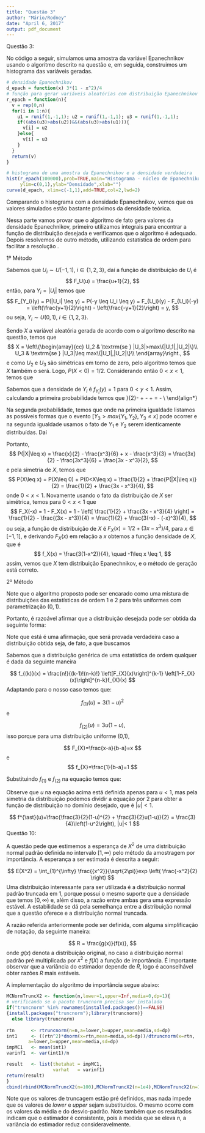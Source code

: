 ---
title: "Questão 3"
author: "Mário/Rodney"
date: "April 6, 2017"
output: pdf_document
---

Questão 3:

No código a seguir, simulamos uma amostra da variável Epanechnikov usando o algoritmo descrito na questão e, em seguida, construimos um histograma das variáveis geradas. 
```{r}
# densidade Epanechnikov
d_epach = function(x) 3*(1 - x^2)/4
# função para gerar variáveis aleatórias com distribuição Epanechnikov
r_epach = function(n){
  v = rep(0,n)
  for(i in 1:n){
    u1 = runif(1,-1,1); u2 = runif(1,-1,1); u3 = runif(1,-1,1);
    if((abs(u3)>abs(u2))&&(abs(u3)>abs(u1))){
      v[i] = u2
    }else{
      v[i] = u3
    }
  }
  return(v)
}

# histograma de uma amostra da Epanechnikov e a densidade verdadeira
hist(r_epach(100000),prob=TRUE,main="Histograma - núcleo de Epanechnikov",
     ylim=c(0,1),ylab="Densidade",xlab="")
curve(d_epach, xlim=c(-1,1),add=TRUE,col=2,lwd=2)
```

Comparando o histograma com a densidade Epanechnikov, vemos que os valores simulados estão bastante próximos da densidade teórica.

Nessa parte vamos provar que o algoritmo de fato gera valores da densidade Epanechnikov, primeiro utilizamos integrais para encontrar a função de distribuição desejada e verificamos que o algoritmo é adequado. Depois resolvemos de outro método, utilizando estatística de ordem para facilitar a resolução . 

1º Método

Sabemos que $U_i \sim U(-1,1)$, $i\in\{1,2,3\}$, daí a função de distribuição de $U_i$ é 
$$
F_U(u) = \frac{u+1}{2},
$$
então, para $Y_i = |U_i|$ temos que
$$
F_{Y_i}(y) = P(|U_i| \leq y) = P(-y \leq U_i \leq y) = F_{U_i}(y) - F_{U_i}(-y) = \left(\frac{y+1}{2}\right) - \left(\frac{-y+1}{2}\right) = y,
$$
ou seja, $Y_i \sim U(0,1)$, $i\in\{1,2,3\}$.

Sendo $X$ a variável aleatória gerada de acordo com o algoritmo descrito na questão, temos que
$$
X = \left\{\begin{array}{cc}
U_2 & \textrm{se } |U_3|>max\{|U_1|,|U_2|\}\\
U_3 & \textrm{se } |U_3|\leq max\{|U_1|,|U_2|\}\\
\end{array}\right.,
$$
e como $U_2$ e $U_3$ são simétricas em torno de zero, pelo algoritmo temos que $X$ também o será. Logo, $P(X<0) = 1/2$. Considerando então $0<x<1$, temos que
\begin{align*}
P(|X|\leq x) &= P(|U_3|>max\{|U_1|,|U_2|\},|U_2|\leq x) + P(|U_3| \leq max\{|U_1|,|U_2|\},|U_3|\leq x)\\
&= P(Y_3>max\{Y_1,Y_2\},Y_2\leq x) + P(Y_3 \leq max\{Y_1,Y_2\},Y_3\leq x).
\end{align*}

Sabemos que a densidade de $Y_i$ é $f_{Y_i}(y) = 1$ para $0<y<1$. Assim, calculando a primeira probabilidade temos que
\begin{align*}
P(Y_3>max\{Y_1,Y_2\},Y_2\leq x) &= P(Y_1\leq Y_2 \leq Y_3, Y_2\leq x) + P(Y_2\leq Y_2 \leq Y_3, Y_2\leq x)\\\
&= \int_{0}^{x}\int_{0}^{y_2}\int_{y_2}^{1}dy_3dy_1dy_2 + \int_{0}^{x}\int_{y_2}^{1}\int_{y_1}^{1}dy_3dy_1dy_2\\
&= \int_{0}^{x}\int_{0}^{y_2}(1-y_2)dy_1dy_2 + \int_{0}^{x}\int_{y_2}^{1}(1-y_1)dy_1dy_2\\
&= \int_{0}^{x}(1-y_2)y_2dy_1dy_2 + \int_{0}^{x}\left[\left.(y_1-\frac{y_1^2}{2})\right|_{y_2}^{1}\right]dy_2\\
&= \left.\left(\frac{y_2^2}{2}-\frac{y_2^3}{3}\right)\right|_0^x + \int_{0}^{x}\left[1 - \frac{1}{2} - y_2 + \frac{y_2^2}{2} \right]dy_2\\
&= \frac{x^2}{2}-\frac{x^3}{3} + \left.\left[\frac{y_2}{2} - \frac{y_2^2}{2} + \frac{y_2^3}{6} \right]\right|_0^x\\
&= \frac{x^2}{2}-\frac{x^3}{3} + \frac{x}{2}-\frac{x^2}{2} + \frac{x^3}{6} = \frac{x}{2} - \frac{x^3}{6}\\
\end{align*}

Na segunda probabilidade, temos que
\begin{align*}
P(Y_3 \leq max\{Y_1,Y_2\},Y_3\leq x) &= P(Y_3\leq Y_2 \leq Y_1, Y_3\leq x) + P(Y_2\leq Y_3 \leq Y_1, Y_3\leq x) \\
&+ P(Y_3\leq Y_1 \leq Y_2, Y_3\leq x) + P(Y_1\leq Y_3 \leq Y_2, Y_3\leq x)\\
&= 2[P(Y_3\leq Y_2 \leq Y_1, Y_3\leq x) + P(Y_2\leq Y_3 \leq Y_1, Y_3\leq x)],
\end{align*}
onde na primeira igualdade listamos as possíveis formas que o evento $[Y_3>max\{Y_1,Y_2\},Y_3\leq x]$ pode ocorrer e na segunda igualdade usamos o fato de $Y_1$ e $Y_2$ serem identicamente distribuídas. Daí
\begin{align*}
P(Y_3 \leq max\{Y_1,Y_2\},Y_3\leq x) &= 2\left[ \int_{0}^{x}\int_{y_3}^{1}\int_{y_2}^{1}dy_1dy_2dy_3 + \int_{0}^{x}\int_{0}^{y_3}\int_{y_3}^{1}dy_1dy_2dy_3 \right]\\
&= 2\left[ \int_{0}^{x}\int_{y_3}^{1}(1-y_2)dy_2dy_3 + \int_{0}^{x}\int_{0}^{y_3}(1-y_3)dy_2dy_3 \right]\\
&= 2\left[ \int_{0}^{x}\left[\left.(y_2-\frac{y_2^2}{2})\right|_{y_3}^{1}\right]dy_3 + \int_{0}^{x}(1-y_3)y_3dy_3 \right]\\
&= 2\left[ \int_{0}^{x}\left[\frac{1}{2} - y_3 + \frac{y_3^2}{2}\right]dy_3 + \left.\left(\frac{y_3^2}{2}-\frac{y_3^3}{3}\right)\right|_0^x \right]\\
&= 2\left[ \left.\left[\frac{y_3}{2} - \frac{y_3^2}{2} + \frac{y_3^3}{6} \right]\right|_0^x + \frac{x^2}{2}-\frac{x^3}{3} \right]\\
&= 2\left[ \frac{x}{2} - \frac{x^2}{2} + \frac{x^3}{6} + \frac{x^2}{2}-\frac{x^3}{3} \right] = x - \frac{x^3}{3}\\
\end{align*}

Portanto,
$$
P(|X|\leq x) = \frac{x}{2} - \frac{x^3}{6} + x - \frac{x^3}{3} = \frac{3x}{2} - \frac{3x^3}{6} = \frac{3x - x^3}{2},
$$
e pela simetria de $X$, temos que 
$$
P(X\leq x) = P(X\leq 0) + P(0<X\leq x) = \frac{1}{2} + \frac{P(|X|\leq x)}{2} = \frac{1}{2} + \frac{3x - x^3}{4},
$$
onde $0<x<1$. Novamente usando o fato da distribuição de $X$ ser simétrica, temos para $0<x<1$ que
$$
F_X(-x) = 1 - F_X(x) = 1 - \left[ \frac{1}{2} + \frac{3x - x^3}{4} \right] 
= \frac{1}{2} - \frac{(3x - x^3)}{4} 
= \frac{1}{2} + \frac{3(-x) - (-x)^3}{4},
$$
ou seja, a função de distribuição de $X$ é $F_X(x) = 1/2 + (3x - x^3)/4$, para $x\in[-1,1]$, e derivando $F_X(x)$ em relação a $x$ obtemos a função densidade de $X$, que é
$$
f_X(x) = \frac{3(1-x^2)}{4}, \quad -1\leq x \leq 1,
$$
assim, vemos que $X$ tem distribuição Epanechnikov, e o método de geração está correto.

2º Método

Note que o algoritmo proposto pode ser encarado como uma mistura de distribuições das estatísticas de ordem 1 e 2 para três uniformes com parametrização $(0,1)$.

Portanto, é razoável afirmar que a distribuição desejada pode ser obtida da seguinte forma:

\begin{equation}\label{eq:estordem}
f^{\ast}(u)=\frac{1}{2}f_{(1)}(u)+\frac{1}{2}f_{(2)}(u).
\end{equation}
Note que está é uma afirmação, que será provada verdadeira caso a distribuição obtida seja, de fato, a que buscamos

Sabemos que a distribuição genérica de uma estatística de ordem qualquer é dada da seguinte maneira

$$
f_{(k)}(x) = \frac{n!}{(k-1)!(n-k)!} \left[F_{X}(x)\right]^{k-1} \left[1-F_{X}(x)\right]^{n-k}f_{X}(x)
$$
Adaptando para o nosso caso temos que:

$$
f_{(1)}(u)=3(1-u)^{2}
$$
e

$$
f_{(2)}(u)=3u(1-u),
$$
isso porque para uma distribuição uniforme (0,1),

$$
F_{X}=\frac{x-a}{b-a}=x
$$
e
$$
f_{X}=\frac{1}{b-a}=1
$$

Substituindo $f_{(1)}$ e $f_{(2)}$ na equação \eqref{eq:estordem} temos que:

\begin{equation}\label{eq:densepac}
f^{\ast}(u)=\frac{3}{2}(1-u)^{2} + \frac{3}{2}u(1-u) = \frac{3}{2}\left(1-u^2\right), u<1
\end{equation}

Observe que $u$ na equação acima está definida apenas para $u<1$, mas pela simetria da distribuição podemos dividir a equação \eqref{eq:densepac} por 2 para obter a função de distribuição no domínio desejado, que é $|u|<1$.

$$
f^{\ast}(u)=\frac{\frac{3}{2}(1-u)^{2} + \frac{3}{2}u(1-u)}{2} = \frac{3}{4}\left(1-u^2\right), |u|< 1
$$
Questão 10:

A questão pede que estimemos a esperança de $X^2$ de uma distribuição normal padrão definida no intervalo $[1,\infty)$ pelo método da amostragem por importância.
A esperança a ser estimada é descrita a seguir:

$$
E(X^2) = \int_{1}^{\infty} \frac{{x^2}}{\sqrt{2\pi}}exp \left( \frac{-x^2}{2} \right) 
$$
Uma distribuição interessante para ser utilizada é a distribuição normal padrão truncada em 1, porque possui o mesmo suporte que a densidade que temos $[0,\infty)$ e, além disso, a razão entre ambas gera uma expressão estável. A estabilidade se dá pela semelhança entre a distribuição normal que a questão oferece e a distribuição normal truncada. 

A razão referida anteriormente pode ser definida, com alguma simplificação de notação, da seguinte maneira: 

$$
R = \frac{g(x)}{f(x)},
$$
onde $g(x)$ denota a distribuição original, no caso a distribuição normal padrão pré multiplicada por $x^2$ e $f(X)$ a função de importância. É importante observar que a variância do estimador depende de $R$, logo é aconselhável obter razões $R$ mais estáveis.

A implementação do algoritmo de importância segue abaixo:

```{r}
MCNormTruncX2 <- function(n,lower=1,upper=Inf,media=0,dp=1){
# verificando se o pacote truncnorm precisa ser instalado
if("truncnorm" %in% rownames(installed.packages())==FALSE)
{install.packages("truncnorm");library(truncnorm)}
  else library(truncnorm)
  
rtn      <- rtruncnorm(n=n,a=lower,b=upper,mean=media,sd=dp)
int1     <- ((rtn^2)*dnorm(x=rtn,mean=media,sd=dp))/dtruncnorm(x=rtn,
        a=lower,b=upper,mean=media,sd=dp)
impMC1   <- mean(int1)
varinf1  <- var(int1)/n

result   <- list(thetahat = impMC1,
                 varhat   = varinf1)
return(result)
}
cbind(rbind(MCNormTruncX2(n=100),MCNormTruncX2(n=1e4),MCNormTruncX2(n=1e6)),c(100,1e4,1e6))
```

Note que os valores de truncagem estão pré definidos, mas nada impede que os valores de $lower$ e $upper$ sejam substituidos. O mesmo ocorre com os valores da média e do desvio-padrão. Note também que os resultados indicam que o estimador é consistente, pois à medida que se eleva $n$, a variância do estimador reduz consideravelmente.



